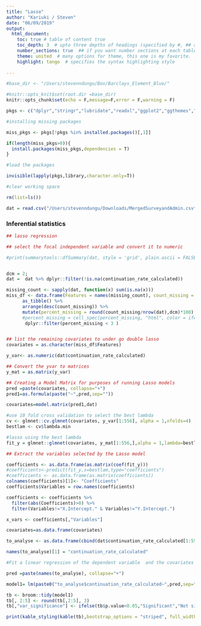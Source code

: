 ```yaml
---
title: "Lasso"
author: "Kariuki / Steven"
date: "06/09/2019"
output: 
  html_document:
    toc: true # table of content true
    toc_depth: 3  # upto three depths of headings (specified by #, ## and ###)
    number_sections: true  ## if you want number sections at each table header
    theme: united  # many options for theme, this one is my favorite.
    highlight: tango  # specifies the syntax highlighting style
  
---
```




```r
#base_dir <- "/Users/stevenndungu/Box/Barclays_Element_Blue/"

#knitr::opts_knit$set(root.dir =base_dir)
knitr::opts_chunk$set(echo = F,message=F,error = F,warning = F)

pkgs <- c("dplyr","stringr","lubridate","readxl","ggplot2","ggthemes","tidyr","kableExtra")

#installing missing packages 

miss_pkgs <- pkgs[!pkgs %in% installed.packages()[,1]]

if(length(miss_pkgs>0)){
  install.packages(miss_pkgs,dependencies = T)
}

#load the packages

invisible(lapply(pkgs,library,character.only=T))

#clear working space

rm(list=ls())

dat = read.csv("/Users/stevenndungu/Downloads/MergedSurveyandAdmin.csv")
```


### Inferential statistics



```r

## lasso regression

## select the focal independent variable and convert it to numeric

#print(summarytools::dfSummary(dat, style = 'grid', plain.ascii = FALSE, graph.magnif = 0.85), method = 'browser')


dcm = 2;
dat =  dat %>% dplyr::filter(!is.na(continuation_rate_calculated))

missing_count <- sapply(dat, function(x) sum(is.na(x)))
miss_df <- data.frame(Features = names(missing_count), count_missing = missing_count)%>%
      as_tibble() %>%
      arrange(desc(count_missing)) %>%
      mutate(percent_missing = round(count_missing/nrow(dat),dcm)*100) %>%
      #percent_missing = cell_spec(percent_missing, "html", color = ifelse(percent_missing > 10, "red", "black"))) %>%
       dplyr::filter(percent_missing < 3 )


## list the remaining covariates to under go double lasso
covariates = as.character(miss_df$Features)

y_var<- as.numeric(dat$continuation_rate_calculated)

## Convert the yvar to matrices
y_mat = as.matrix(y_var)

## Creating a Model Matrix for purposes of running Lasso models
pred =paste(covariates, collapse="+")  
pred1=as.formula(paste("~",pred,sep="")) 

covariates=model.matrix(pred1,dat) 

#use 10 fold cross validation to select the best lambda
cv <- glmnet::cv.glmnet(covariates, y_var[1:556], alpha = 1,nfolds=4)
bestlam <- cv$lambda.min

#lasso using the best lambda
fit_y = glmnet::glmnet(covariates, y_mat[1:556,],alpha = 1,lambda=bestlam)

## Extract the variables selected by the Lasso model

coefficients <- as.data.frame(as.matrix(coef(fit_y)))
#coefficients<-predict(fit_y,s=bestlam,type="coefficients")
#coefficients <- as.data.frame(as.matrix(coefficients))
colnames(coefficients)[1]<- "Coefficients"
coefficients$Variables = row.names(coefficients)

coefficients <- coefficients %>%
  filter(abs(Coefficients)>0) %>%
  filter(Variables!="X.Intercept." & Variables!="Y.Intercept.")

x_vars <- coefficients[,"Variables"]

covariates=as.data.frame(covariates)

to_analyse <- as.data.frame(cbind(dat$continuation_rate_calculated[1:556],covariates[,names(covariates) %in% x_vars]))

names(to_analyse)[1] = "continuation_rate_calculated"

#Fit a linear regression of the dependent variable  and the covariates (Wik) selected by lasso

pred =paste(names(to_analyse), collapse="+")  

model1= lm(paste0("to_analyse$continuation_rate_calculated~",pred,sep=""),data=to_analyse)

tb <- broom::tidy(model1)
tb[, 2:5] <- round(tb[,2:5], 3)
tb[,"var_significance"] <- ifelse(tb$p.value<0.05,"Significant","Not significant")

print(kable_styling(kable(tb),bootstrap_options = "striped", full_width = F))

```


